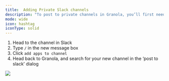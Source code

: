 ---
title:  Adding Private Slack channels
description: "To post to private channels in Granola, you’ll first need to add it to the channel."
mode: wide
icon: hashtag
iconType: solid
---

1. Head to the channel in Slack
2. Type `/` in the new message box
3. Click `add apps to channel`
4. Head back to Granola, and search for your new channel in the ‘post to slack’ dialog

<Frame>
  <img src="https://file.notion.so/f/f/193cc12c-d70b-4c53-bb85-bcfb9bb7a6e7/bf28d663-f85d-4376-b3e2-23ecf9b8e466/Slack.gif?table=block&id=22002f9b-5b4f-4293-b730-6cef0106427c&spaceId=193cc12c-d70b-4c53-bb85-bcfb9bb7a6e7&expirationTimestamp=1733385600000&signature=DafG9JJ9ToxDPXUZjdB2D18OmfX7GCvgiaJ3bFjkU1E"/>
</Frame>
